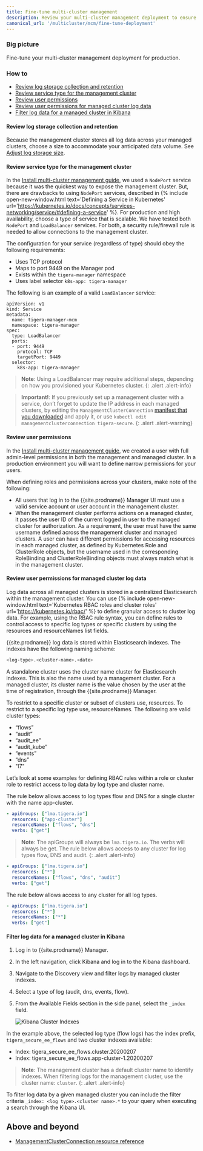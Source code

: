 ```yaml
---
title: Fine-tune multi-cluster management 
description: Review your multi-cluster management deployment to ensure it is ready for production.
canonical_url: '/multicluster/mcm/fine-tune-deployment'
---
```


### Big picture

Fine-tune your multi-cluster management deployment for production.  

### How to 

- [Review log storage collection and retention](#review-log-storage-collection-and-retention)
- [Review service type for the management cluster](#review-service-type-for-the-management-cluster)
- [Review user permissions](#review-user-permissions)
- [Review user permissions for managed cluster log data](#review-user-permissions-for-managed-cluster-log-data)
- [Filter log data for a managed cluster in Kibana](#filter-log-data-for-a-managed-cluster-in-kibana)

#### Review log storage collection and retention

Because the management cluster stores all log data across your managed clusters, choose a size to accommodate your anticipated data volume. See [Adjust log storage size]({{site.baseurl}}/maintenance/logstorage/adjust-log-storage-size).

#### Review service type for the management cluster

In the [Install multi-cluster management guide]({{site.baseurl}}/multicluster/mcm/create-a-management-cluster), we used a `NodePort` service because it was the quickest way to expose the management cluster. But, there are drawbacks to using `NodePort` services, described in {% include open-new-window.html text='Defining a Service in Kubernetes' url='https://kubernetes.io/docs/concepts/services-networking/service/#defining-a-service' %}. For production and high availability, choose a type of service that is scalable. We have tested both `NodePort` and `LoadBalancer` services. For both, a security rule/firewall rule is needed to allow connections to the management cluster.  

The configuration for your service (regardless of type) should obey the following requirements:

- Uses TCP protocol
- Maps to port 9449 on the Manager pod
- Exists within the `tigera-manager` namespace
- Uses label selector `k8s-app: tigera-manager`

The following is an example of a valid `LoadBalancer` service:
```
apiVersion: v1
kind: Service
metadata:
  name: tigera-manager-mcm
  namespace: tigera-manager
spec:
  type: LoadBalancer
  ports:
  - port: 9449
    protocol: TCP
    targetPort: 9449
  selector:
    k8s-app: tigera-manager
```

> **Note**: Using a LoadBalancer may require additional steps, depending on how you provisioned your Kubernetes cluster.
{: .alert .alert-info}

> **Important!**: If you previously set up a management cluster with a service, don’t forget to update the IP address in each managed clusters, by editing the `ManagementClusterConnection` [manifest that you downloaded]({{site.baseurl}}/multicluster/mcm/create-a-managed-cluster) and apply it, or use `kubectl edit managementclusterconnection tigera-secure`.
{: .alert .alert-warning}

#### Review user permissions

In the [Install multi-cluster management guide]({{site.baseurl}}/multicluster/mcm/create-a-management-cluster), we created a user with full admin-level permissions in both the management and managed cluster. In a production environment you will want to define narrow permissions for your users. 

When defining roles and permissions across your clusters, make note of the following:

- All users that log in to the {{site.prodname}} Manager UI must use a valid service account or user account in the management cluster.
- When the management cluster performs actions on a managed cluster, it passes the user ID of the current logged in user to the managed cluster for authorization. As a requirement, the user must have the same username defined across the management cluster and managed clusters. A user can have different permissions for accessing resources in each managed cluster, as defined by Kubernetes Role and ClusterRole objects, but the username used in the corresponding RoleBinding and ClusterRoleBinding objects must always match what is in the management cluster.

#### Review user permissions for managed cluster log data

Log data across all managed clusters is stored in a centralized Elasticsearch within the management cluster. You can use {% include open-new-window.html text='Kubernetes RBAC roles and cluster roles' url='https://kubernetes.io/rbac/' %} to define granular access to cluster log data. For example, using the RBAC rule syntax, you can define rules to control access to specific log types or specific clusters by using the resources and resourceNames list fields.

{{site.prodname}} log data is stored within Elasticsearch indexes. The indexes have the following naming scheme:

```bash
<log-type>.<cluster-name>.<date>
```
A standalone cluster uses the cluster name cluster for Elasticsearch indexes. This is also the name used by a management cluster. For a managed cluster, its cluster name is the value chosen by the user at the time of registration, through the {{site.prodname}} Manager.

To restrict to a specific cluster or subset of clusters use, resources. To restrict to a specific log type use, resourceNames. The following are valid cluster types:

- “flows”
- “audit”
- “audit_ee”
- “audit_kube”
- “events”
- “dns”
- "l7"

Let’s look at some examples for defining RBAC rules within a role or cluster role to restrict access to log data by log type and cluster name.

The rule below allows access to log types flow and DNS for a single cluster with the name app-cluster.

```yaml
- apiGroups: ["lma.tigera.io"]
  resources: ["app-cluster"]
  resourceNames: ["flows", "dns"]
  verbs: ["get"]
``` 
> **Note**: The apiGroups will always be `lma.tigera.io`. The verbs will always be get.
The rule below allows access to any cluster for log types flow, DNS and audit.
{: .alert .alert-info}

```yaml
- apiGroups: ["lma.tigera.io"]
  resources: ["*"]
  resourceNames: ["flows", "dns", "audit"]
  verbs: ["get"]
```
The rule below allows access to any cluster for all log types.

```yaml
- apiGroups: ["lma.tigera.io"]
  resources: ["*"]
  resourceNames: ["*"]
  verbs: ["get"]

```
#### Filter log data for a managed cluster in Kibana

1. Log in to {{site.prodname}} Manager.
1. In the left navigation, click Kibana and log in to the Kibana dashboard.
1. Navigate to the Discovery view and filter logs by managed cluster indexes.
1. Select a type of log (audit, dns, events, flow).
1. From the Available Fields section in the side panel, select the `_index` field.

   ![Kibana Cluster Indexes]({{site.baseurl}}/images/mcm/mcm-kibana.png)

In the example above, the selected log type (flow logs) has the index prefix, `tigera_secure_ee_flows` and two cluster indexes available:

- Index: tigera_secure_ee_flows.cluster.20200207
- Index: tigera_secure_ee_flows.app-cluster-1.20200207

> **Note**: The management cluster has a default cluster name to identify indexes. When filtering logs for the management cluster, use the cluster name: `cluster`.
{: .alert .alert-info}

To filter log data by a given managed cluster you can include the filter criteria `_index: <log type>.<cluster name>.*` to your query when executing a search through the Kibana UI.

## Above and beyond

- [ManagementClusterConnection resource reference]({{site.baseurl}}/reference/installation/api#operator.tigera.io/v1.ManagementClusterConnection)
